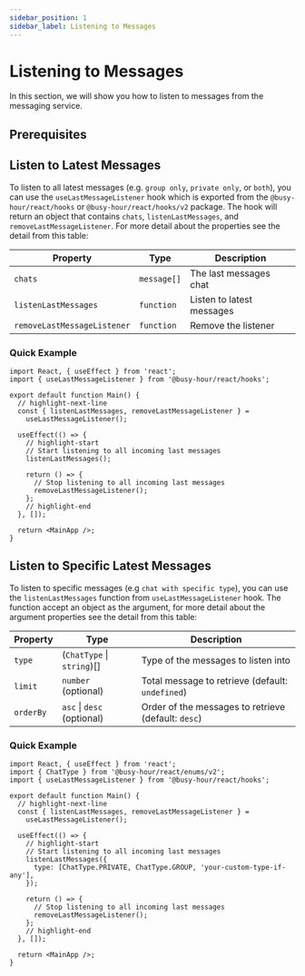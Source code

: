 ```yaml
---
sidebar_position: 1
sidebar_label: Listening to Messages
---
```



# Listening to Messages

In this section, we will show you how to listen to messages from the messaging service.

## Prerequisites

<MessagingPrerequisites />

## Listen to Latest Messages

To listen to all latest messages (e.g. `group only`, `private only`, or `both`), you can use the `useLastMessageListener` hook which is exported from the `@busy-hour/react/hooks` or `@busy-hour/react/hooks/v2` package. The hook will return an object that contains `chats`, `listenLastMessages`, and `removeLastMessageListener`. For more detail about the properties see the detail from this table:

| Property                    | Type        | Description               |
| --------------------------- | ----------- | ------------------------- |
| `chats`                     | `message[]` | The last messages chat    |
| `listenLastMessages`        | `function`  | Listen to latest messages |
| `removeLastMessageListener` | `function`  | Remove the listener       |

### Quick Example

```tsx title="src/main.tsx"
import React, { useEffect } from 'react';
import { useLastMessageListener } from '@busy-hour/react/hooks';

export default function Main() {
  // highlight-next-line
  const { listenLastMessages, removeLastMessageListener } =
    useLastMessageListener();

  useEffect(() => {
    // highlight-start
    // Start listening to all incoming last messages
    listenLastMessages();

    return () => {
      // Stop listening to all incoming last messages
      removeLastMessageListener();
    };
    // highlight-end
  }, []);

  return <MainApp />;
}
```

## Listen to Specific Latest Messages

To listen to specific messages (e.g `chat with specific type`), you can use the `listenLastMessages` function from `useLastMessageListener` hook. The function accept an object as the argument, for more detail about the argument properties see the detail from this table:

| Property  | Type                       | Description                                            |
| --------- | -------------------------- | ------------------------------------------------------ |
| `type`    | (`ChatType` \| `string`)[] | Type of the messages to listen into                    |
| `limit`   | `number` (optional)        | Total message to retrieve (default: `undefined`) |
| `orderBy` | `asc` \| `desc` (optional) | Order of the messages to retrieve (default: `desc`)    |

### Quick Example

```tsx title="src/main.tsx"
import React, { useEffect } from 'react';
import { ChatType } from '@busy-hour/react/enums/v2';
import { useLastMessageListener } from '@busy-hour/react/hooks';

export default function Main() {
  // highlight-next-line
  const { listenLastMessages, removeLastMessageListener } =
    useLastMessageListener();

  useEffect(() => {
    // highlight-start
    // Start listening to all incoming last messages
    listenLastMessages({
      type: [ChatType.PRIVATE, ChatType.GROUP, 'your-custom-type-if-any'],
    });

    return () => {
      // Stop listening to all incoming last messages
      removeLastMessageListener();
    };
    // highlight-end
  }, []);

  return <MainApp />;
}
```
